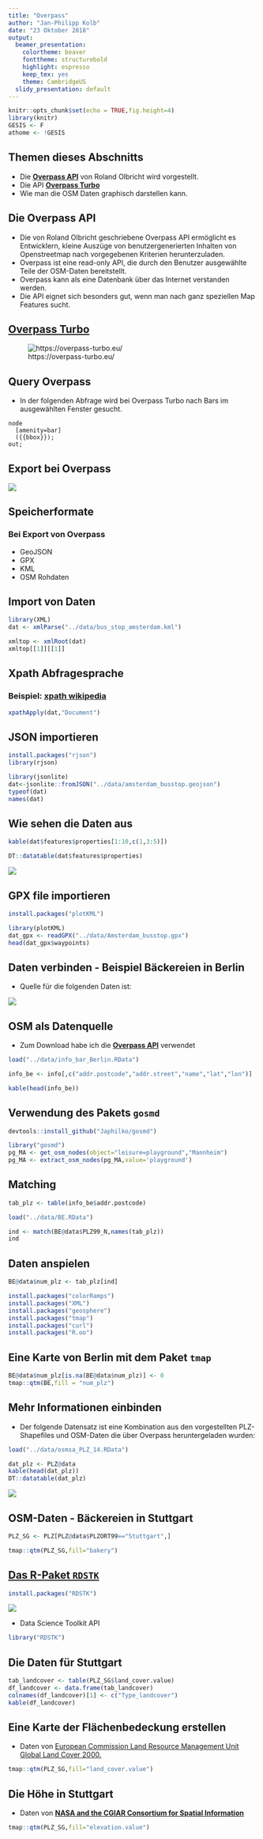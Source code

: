 ```yaml
---
title: "Overpass"
author: "Jan-Philipp Kolb"
date: "23 Oktober 2018"
output:
  beamer_presentation: 
    colortheme: beaver
    fonttheme: structurebold
    highlight: espresso
    keep_tex: yes
    theme: CambridgeUS
  slidy_presentation: default
---
```


```r
knitr::opts_chunk$set(echo = TRUE,fig.height=4)
library(knitr)
GESIS <- F
athome <- !GESIS
```

## Themen dieses Abschnitts

- Die [**Overpass API**](https://wiki.openstreetmap.org/wiki/Overpass_API) von Roland Olbricht wird vorgestellt.
- Die API [**Overpass Turbo**](https://overpass-turbo.eu/)
- Wie man die OSM Daten graphisch darstellen kann.


## Die Overpass API

<!--
This API is perfect to download data on very particular topics.

Wenn man beispielsweise nach speziellen Map Features sucht.
-->

- Die von Roland Olbricht geschriebene Overpass API ermöglicht es Entwicklern, kleine Auszüge von benutzergenerierten Inhalten von Openstreetmap nach vorgegebenen Kriterien herunterzuladen.
- Overpass ist eine read-only API, die durch den Benutzer ausgewählte Teile der OSM-Daten bereitstellt. 
- Overpass kann als eine Datenbank über das Internet verstanden werden.
- Die API eignet sich besonders gut, wenn man nach ganz speziellen Map Features sucht. 

<!--
Overpass is a read-only API that provides custom selected parts of the OSM data. 
It can be understood as a database over the web, it uses the fact that OSM is enriched with additional information ranging from city names to e.g. locations of street lamps or energy generators \citep{schmidt2013extraction}.
If it is the target, to get all bus stops in Amsterdam, then it is possible to download the information from Overpass Turbo (\url{https://overpass-turbo.eu/}), using the key highway and the value bus\_stop.
-->


## [Overpass Turbo](https://overpass-turbo.eu/)

![https://overpass-turbo.eu/](figure/overpassTurbo.PNG)


## Query Overpass

- In der folgenden Abfrage wird bei Overpass Turbo nach Bars im ausgewählten Fenster gesucht. 

```
node
  [amenity=bar]
  ({{bbox}});
out;
```

## Export bei Overpass

![](figure/OverpassExport.PNG)


## Speicherformate 

### Bei Export von Overpass

- GeoJSON
- GPX
- KML
- OSM Rohdaten

## Import von Daten

```r
library(XML)
dat <- xmlParse("../data/bus_stop_amsterdam.kml")
```

```r
xmltop <- xmlRoot(dat)
xmltop[[1]][[1]]
```

## Xpath Abfragesprache

### Beispiel: [xpath wikipedia](https://de.wikipedia.org/wiki/XPath)


```r
xpathApply(dat,"Document")
```


## JSON importieren


```r
install.packages("rjson")
library(rjson)
```

```r
library(jsonlite)
dat<-jsonlite::fromJSON("../data/amsterdam_busstop.geojson")
typeof(dat)
names(dat)
```

## Wie sehen die Daten aus


```r
kable(dat$features$properties[1:10,c(1,3:5)])
```

```r
DT::datatable(dat$features$properties)
```

![](figure/amsterdam_busstop_features.PNG)

## GPX file importieren

```r
install.packages("plotKML")
```

```r
library(plotKML)
dat_gpx <- readGPX("../data/Amsterdam_busstop.gpx")
head(dat_gpx$waypoints)
```


## Daten verbinden - Beispiel Bäckereien in Berlin

- Quelle für die folgenden Daten ist: 

![](figure/osm_freieWeltkarte.PNG)

<!--
http://wiki.openstreetmap.org/wiki/DE:Datenherkunft_richtig_angeben
-->

## OSM als Datenquelle

- Zum Download habe ich die [**Overpass API**](http://wiki.openstreetmap.org/wiki/Overpass_API) verwendet

```r
load("../data/info_bar_Berlin.RData")
```

```r
info_be <- info[,c("addr.postcode","addr.street","name","lat","lon")]
```

```r
kable(head(info_be))
```


## Verwendung des Pakets `gosmd`

```r
devtools::install_github("Japhilko/gosmd")
```


```r
library("gosmd")
pg_MA <- get_osm_nodes(object="leisure=playground","Mannheim")
pg_MA <- extract_osm_nodes(pg_MA,value='playground')
```


## Matching

```r
tab_plz <- table(info_be$addr.postcode)
```

```r
load("../data/BE.RData")
```


```r
ind <- match(BE@data$PLZ99_N,names(tab_plz))
ind
```

## Daten anspielen

```r
BE@data$num_plz <- tab_plz[ind]
```

```r
install.packages("colorRamps")
install.packages("XML")
install.packages("geosphere")
install.packages("tmap")
install.packages("curl")
install.packages("R.oo")
```


## Eine Karte von Berlin mit dem Paket `tmap`

```r
BE@data$num_plz[is.na(BE@data$num_plz)] <- 0
tmap::qtm(BE,fill = "num_plz")
```

## Mehr Informationen einbinden

- Der folgende Datensatz ist eine Kombination aus den vorgestellten PLZ-Shapefiles und OSM-Daten die über Overpass heruntergeladen wurden:


```r
load("../data/osmsa_PLZ_14.RData")
```

```r
dat_plz <- PLZ@data
kable(head(dat_plz))
DT::datatable(dat_plz)
```

![](figure/osmsa_ex.PNG)

## OSM-Daten - Bäckereien in Stuttgart


```r
PLZ_SG <- PLZ[PLZ@data$PLZORT99=="Stuttgart",]
```



```r
tmap::qtm(PLZ_SG,fill="bakery")
```


## [Das R-Paket `RDSTK`](http://www.datasciencetoolkit.org/)

```r
install.packages("RDSTK")
```

![](figure/DataScienceToolkit.PNG)

- Data Science Toolkit API

```r
library("RDSTK")
```

## Die Daten für Stuttgart

```r
tab_landcover <- table(PLZ_SG$land_cover.value)
df_landcover <- data.frame(tab_landcover)
colnames(df_landcover)[1] <- c("Type_landcover")
kable(df_landcover)
```


## Eine Karte der Flächenbedeckung erstellen

- Daten von [European Commission Land Resource Management Unit Global Land Cover 2000.](http://bioval.jrc.ec.europa.eu/products/glc2000/products.php)

```r
tmap::qtm(PLZ_SG,fill="land_cover.value")
```

## Die Höhe in Stuttgart

- Daten von [**NASA and the CGIAR Consortium for Spatial Information **](http://srtm.csi.cgiar.org/)

```r
tmap::qtm(PLZ_SG,fill="elevation.value")
```

<!--
man könnte hier noch zeigen, wie man einen Punkt hinzufügen kann
-->
